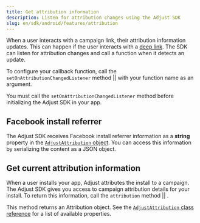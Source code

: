 ```yaml
---
title: Get attribution information
description: Listen for attribution changes using the Adjust SDK
slug: en/sdk/android/features/attribution
---
```



When a user interacts with a campaign link, their attribution information updates. This can happen if the user interacts with a [deep link](https://help.adjust.com/en/article/deep-links). The SDK can listen for attribution changes and call a function when it detects an update.

To configure your callback function, call the <Tooltip> `setOnAttributionChangedListener` method || <SetOnAttributionChangedListenerSig /></Tooltip> with your function name as an argument.

<Callout type="important">

You must call the `setOnAttributionChangedListener` method before initializing the Adjust SDK in your app. 

</Callout>

<SetOnAttributionChangedListener />

## Facebook install referrer

The Adjust SDK receives Facebook install referrer information as a **string** property in the [`AdjustAttribution` object](/en/sdk/android/reference/adjattribution). You can access this information by serializing the content as a JSON object.

<SetOnAttributionChangedListenerFacebook />

## Get current attribution information

When a user installs your app, Adjust attributes the install to a campaign. The Adjust SDK gives you access to campaign attribution details for your install. To return this information, call the <Tooltip>`attribution` method || <AttributionSig /></Tooltip>.

This method returns an Attribution object. See the [`AdjustAttribution` class reference](/en/sdk/android/reference/adjattribution) for a list of available properties.

<Attribution />

